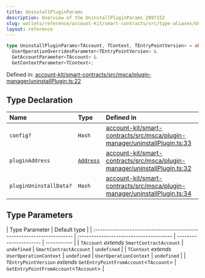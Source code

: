 ```yaml
---
title: UninstallPluginParams
description: Overview of the UninstallPluginParams 2097152
slug: wallets/reference/account-kit/smart-contracts/src/type-aliases/UninstallPluginParams
layout: reference
---
```


```ts
type UninstallPluginParams<TAccount, TContext, TEntryPointVersion> = object &
  UserOperationOverridesParameter<TEntryPointVersion> &
  GetAccountParameter<TAccount> &
  GetContextParameter<TContext>;
```

Defined in: [account-kit/smart-contracts/src/msca/plugin-manager/uninstallPlugin.ts:22](https://github.com/alchemyplatform/aa-sdk/blob/923a52171f7246172caf350853843e6680197da9/account-kit/smart-contracts/src/msca/plugin-manager/uninstallPlugin.ts#L22)

## Type Declaration

| Name                   | Type                                                              | Defined in                                                                                                                                                                                                                                      |
| :--------------------- | :---------------------------------------------------------------- | :---------------------------------------------------------------------------------------------------------------------------------------------------------------------------------------------------------------------------------------------- |
| `config?`              | `Hash`                                                            | [account-kit/smart-contracts/src/msca/plugin-manager/uninstallPlugin.ts:33](https://github.com/alchemyplatform/aa-sdk/blob/923a52171f7246172caf350853843e6680197da9/account-kit/smart-contracts/src/msca/plugin-manager/uninstallPlugin.ts#L33) |
| `pluginAddress`        | [`Address`](../../../../aa-sdk/core/src/type-aliases/Address.mdx) | [account-kit/smart-contracts/src/msca/plugin-manager/uninstallPlugin.ts:32](https://github.com/alchemyplatform/aa-sdk/blob/923a52171f7246172caf350853843e6680197da9/account-kit/smart-contracts/src/msca/plugin-manager/uninstallPlugin.ts#L32) |
| `pluginUninstallData?` | `Hash`                                                            | [account-kit/smart-contracts/src/msca/plugin-manager/uninstallPlugin.ts:34](https://github.com/alchemyplatform/aa-sdk/blob/923a52171f7246172caf350853843e6680197da9/account-kit/smart-contracts/src/msca/plugin-manager/uninstallPlugin.ts#L34) |

## Type Parameters

| Type Parameter                                                         | Default type                            |
| :--------------------------------------------------------------------- | :-------------------------------------- | ---------------------- | ----------- |
| `TAccount` _extends_ `SmartContractAccount`                            | `undefined`                             | `SmartContractAccount` | `undefined` |
| `TContext` _extends_ `UserOperationContext`                            | `undefined`                             | `UserOperationContext` | `undefined` |
| `TEntryPointVersion` _extends_ `GetEntryPointFromAccount`\<`TAccount`> | `GetEntryPointFromAccount`\<`TAccount`> |

